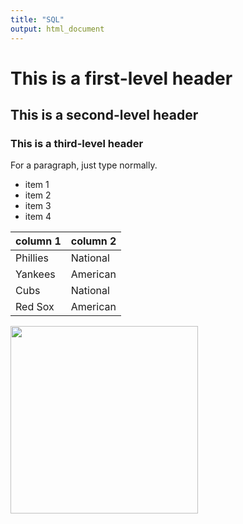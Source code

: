 ```yaml
---
title: "SQL"
output: html_document
---
```


# This is a first-level header
## This is a second-level header 
### This is a third-level header

For a paragraph, just type normally. 

* item 1 
* item 2 
* item 3
* item 4

column 1 | column 2 
---|---
Phillies | National
Yankees | American 
Cubs | National 
Red Sox | American

<img src="Bear.jpg" width="300"/>